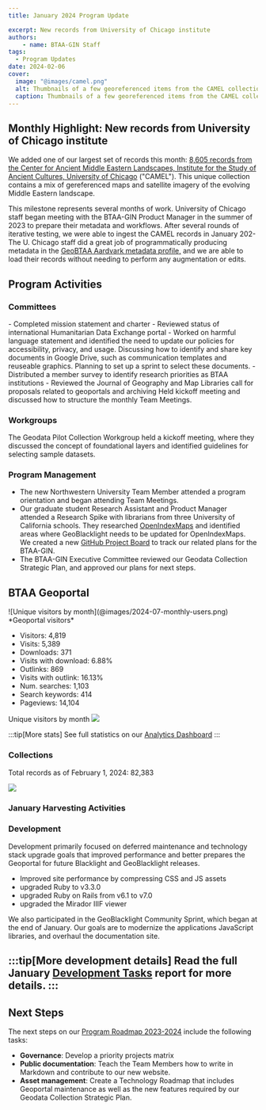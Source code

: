 ```yaml
---
title: January 2024 Program Update

excerpt: New records from University of Chicago institute
authors:
    - name: BTAA-GIN Staff
tags:
  - Program Updates
date: 2024-02-06
cover:
  image: "@images/camel.png"
  alt: Thumbnails of a few georeferenced items from the CAMEL collection.
  caption: Thumbnails of a few georeferenced items from the CAMEL collection.
---
```


<div class="monthly-highlight">

## Monthly Highlight: New records from University of Chicago institute

We added one of our largest set of records this month: [8,605 records from the Center for Ancient Middle Eastern Landscapes, Institute for the Study of Ancient Cultures, University of Chicago](https://geo.btaa.org/catalog/12d-04) ("CAMEL").  This unique collection contains a mix of gereferenced maps and satellite imagery of the evolving Middle Eastern landscape.

This milestone represents several months of work. University of Chicago staff began meeting with the BTAA-GIN Product Manager in the summer of 2023 to prepare their metadata and workflows.  After several rounds of iterative testing, we were able to ingest the CAMEL records in January 202- The U. Chicago staff did a great job of programmatically producing metadata in the [GeoBTAA Aardvark metadata profile,](https://gin.btaa.org/metadata/geobtaa-metadata-application-profile/) and we are able to load their records without needing to perform any augmentation or edits.

</div>

## Program Activities

### Committees

<CardGrid>
  <Card title="TECHnology">
    - Completed mission statement and charter
    - Reviewed status of international Humanitarian Data Exchange portal
    - Worked on harmful language statement and identified the need to update our policies for accessibility, privacy, and usage.
  </Card>

  <Card title="Community Engagement">
    Discussing how to identify and share key documents in Google Drive, such as communication templates and reuseable graphics. Planning to set up a sprint to select these documents.
  </Card>

  <Card title="Knowledge">
    - Distributed a member survey to identify research priorities as BTAA institutions
    - Reviewed the Journal of Geography and Map Libraries call for proposals related to geoportals and archiving
  </Card>

  <Card title="Coordination">
    Held kickoff meeting and discussed how to structure the monthly Team Meetings.
  </Card>
</CardGrid>

### Workgroups

The Geodata Pilot Collection Workgroup held a kickoff meeting, where they discussed the concept of foundational layers and identified guidelines for selecting sample datasets.

### Program Management

* The new Northwestern University Team Member attended a program orientation and began attending Team Meetings. 
* Our graduate student Research Assistant and Product Manager attended a Research Spike with librarians from three University of California schools. They researched [OpenIndexMaps](https://openindexmaps.org) and identified areas where GeoBlacklight needs to be updated for OpenIndexMaps. We created a new [GitHub Project Board](https://github.com/orgs/geobtaa/projects/19) to track our related plans for the BTAA-GIN.
* The BTAA-GIN Executive Committee reviewed our Geodata Collection Strategic Plan, and approved our plans for next steps.


## BTAA Geoportal 

<TwoThirdsLayout>
<div slot="left">
![Unique visitors by month](@images/2024-07-monthly-users.png)
*Geoportal visitors*
</div>
<div slot="right">
<div class="compact-list">

* Visitors:	4,819
* Visits:	5,389
* Downloads:	371
* Visits with download:	6.88%
* Outlinks:	869
* Visits with outlink:	16.13%
* Num. searches:	1,103
* Search keywords:	414
* Pageviews:	14,104
</div>
</div>
</TwoThirdsLayout>


Unique visitors by month
![](@images/2024-01-monthly-users.png)

:::tip[More stats]
See full statistics on our [Analytics Dashboard](https://tableau.umn.edu/t/UL/views/BTAAGeoportalusageMatomo/Monthlycharts?%3Aembed=y&%3AisGuestRedirectFromVizportal=y)
:::


### Collections

<p class="records-total">Total records as of February 1, 2024: 82,383</p>

![](@images/records-2024-02.png)

### January Harvesting Activities

<Table
  src="src/tables/harvests_2024-01.csv"
    columns={[
    { key: "Task",   width: "50%", filter: "text",  wrap: "nowrap",  render: "markdown" },
    { key: "Records added",  width: "25%", filter: "text"},
    { key: "Records retired",   width: "25%", filter: "text" },
  ]}
/>


### Development

Development primarily focused on deferred maintenance and technology stack upgrade goals that improved performance and better prepares the Geoportal for future Blacklight and GeoBlacklight releases.

* Improved site performance by compressing CSS and JS assets
* upgraded Ruby to v3.3.0
* upgraded Ruby on Rails from v6.1 to v7.0
* upgraded the Mirador IIIF viewer

We also participated in the GeoBlacklight Community Sprint, which began at the end of January. Our goals are to modernize the applications JavaScript libraries, and overhaul the documentation site.

:::tip[More development details]
Read the full January [Development Tasks](https://docs.google.com/document/d/1bUyozcaEkA6OQEc9EE5PSiiHnpxw07EVpbUh1T-EHXs/edit?usp=sharing) report for more details.
:::
---

## Next Steps

The next steps on our [Program Roadmap 2023-2024](https://github.com/orgs/geobtaa/projects/10) include the following tasks:

- **Governance**:  Develop a priority projects matrix
- **Public documentation**: Teach the Team Members how to write in Markdown and contribute to our new website.
- **Asset management**: Create a Technology Roadmap that includes Geoportal maintenance as well as the new features required by our Geodata Collection Strategic Plan.


